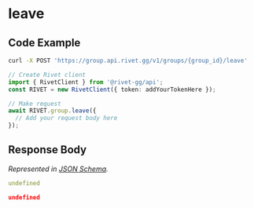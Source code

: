 
# leave

## Code Example

<CodeGroup title='Request' tag='POST' label='https://group.api.rivet.gg/v1/groups/{group_id}/leave'>

```bash {{ title: 'cURL' }}
curl -X POST 'https://group.api.rivet.gg/v1/groups/{group_id}/leave'
```

```ts
// Create Rivet client
import { RivetClient } from '@rivet-gg/api';
const RIVET = new RivetClient({ token: addYourTokenHere });

// Make request
await RIVET.group.leave({
  // Add your request body here
});
```

</CodeGroup>


## Response Body

_Represented in [JSON Schema](https://json-schema.org/)._

<CodeGroup title='Response'>

```yaml
undefined
```

```json
undefined
```

</CodeGroup>

